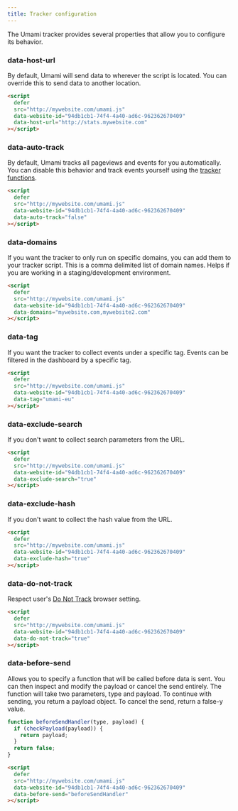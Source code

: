 ```yaml
---
title: Tracker configuration
---
```


The Umami tracker provides several properties that allow you to configure its behavior.

### data-host-url

By default, Umami will send data to wherever the script is located. You can override this to send data
to another location.

```html
<script
  defer
  src="http://mywebsite.com/umami.js"
  data-website-id="94db1cb1-74f4-4a40-ad6c-962362670409"
  data-host-url="http://stats.mywebsite.com"
></script>
```

### data-auto-track

By default, Umami tracks all pageviews and events for you automatically. You can disable this behavior and
track events yourself using the [tracker functions](/docs/tracker-functions).

```html
<script
  defer
  src="http://mywebsite.com/umami.js"
  data-website-id="94db1cb1-74f4-4a40-ad6c-962362670409"
  data-auto-track="false"
></script>
```

### data-domains

If you want the tracker to only run on specific domains, you can add them to your tracker script. This is a comma delimited list of domain names. Helps if you are working in a staging/development environment.

```html
<script
  defer
  src="http://mywebsite.com/umami.js"
  data-website-id="94db1cb1-74f4-4a40-ad6c-962362670409"
  data-domains="mywebsite.com,mywebsite2.com"
></script>
```

### data-tag

If you want the tracker to collect events under a specific tag. Events can be filtered in the dashboard by a specific tag.

```html
<script
  defer
  src="http://mywebsite.com/umami.js"
  data-website-id="94db1cb1-74f4-4a40-ad6c-962362670409"
  data-tag="umami-eu"
></script>
```

### data-exclude-search

If you don't want to collect search parameters from the URL.

```html
<script
  defer
  src="http://mywebsite.com/umami.js"
  data-website-id="94db1cb1-74f4-4a40-ad6c-962362670409"
  data-exclude-search="true"
></script>
```

### data-exclude-hash

If you don't want to collect the hash value from the URL.

```html
<script
  defer
  src="http://mywebsite.com/umami.js"
  data-website-id="94db1cb1-74f4-4a40-ad6c-962362670409"
  data-exclude-hash="true"
></script>
```

### data-do-not-track

Respect user's [Do Not Track](https://developer.mozilla.org/en-US/docs/Web/API/Navigator/doNotTrack) browser setting.

```html
<script
  defer
  src="http://mywebsite.com/umami.js"
  data-website-id="94db1cb1-74f4-4a40-ad6c-962362670409"
  data-do-not-track="true"
></script>
```

### data-before-send

Allows you to specify a function that will be called before data is sent.
You can then inspect and modify the payload or cancel the send entirely.
The function will take two parameters, type and payload.
To continue with sending, you return a payload object.
To cancel the send, return a false-y value.

```javascript
function beforeSendHandler(type, payload) {
  if (checkPayload(payload)) {
    return payload;
  }
  return false;
}
```

```html
<script
  defer
  src="http://mywebsite.com/umami.js"
  data-website-id="94db1cb1-74f4-4a40-ad6c-962362670409"
  data-before-send="beforeSendHandler"
></script>
```
